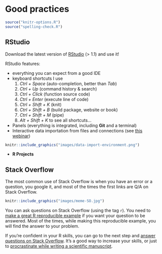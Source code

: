 # Good practices

```r
source("knitr-options.R")
source("spelling-check.R")
```

## RStudio

Download the latest version of [RStudio](https://www.rstudio.com/products/rstudio/download/#download) (> 1.1) and use it!

RStudio features:

- everything you can expect from a good IDE
- keyboard shortcuts I use
    1. *Ctrl + Space* (auto-completion, better than *Tab*)
    2. *Ctrl + Up* (command history & search)
    3. *Ctrl + Click* (function source code)
    3. *Ctrl + Enter* (execute line of code)
    4. *Ctrl + Shift + K* (knit)
    4. *Ctrl + Shift + B* (build package, website or book)
    4. *Ctrl + Shift + M* (pipe)
    4. *Alt + Shift + K* to see all shortcuts...
- Panels (everything is integrated, including **Git** and a terminal)
- Interactive data importation from files and connections (see [this webinar](https://www.rstudio.com/resources/webinars/importing-data-into-r/))

```r
knitr::include_graphics("images/data-import-environment.png")
```

- **R Projects**

## Stack Overflow

The most common use of Stack Overflow is when you have an error or a question, you google it, and most of the times the first links are Q/A on Stack Overflow.

```r
knitr::include_graphics("images/meme-SO.jpg")
```

You can ask questions on Stack Overflow (using the tag `r`). You need to [make a great R reproducible example](https://stackoverflow.com/questions/5963269/how-to-make-a-great-r-reproducible-example) if you want your question to be answered. Most of the times, while making this reproducible example, you will find the answer to your problem.

If you're confident in your R skills, you can go to the next step and [answer questions on Stack Overflow](https://stackoverflow.com/unanswered/tagged/r?tab=newest). It's a good way to increase your skills, or just to [procrastinate while writing a scientific manuscript](https://privefl.github.io/blog/one-month-as-a-procrastinator-on-stack-overflow/).
